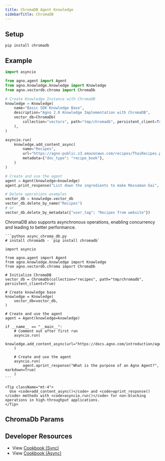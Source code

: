 ```yaml
---
title: ChromaDB Agent Knowledge
sidebarTitle: ChromaDB
---
```


## Setup

```shell
pip install chromadb
```

## Example

```python agent_with_knowledge.py
import asyncio

from agno.agent import Agent
from agno.knowledge.knowledge import Knowledge
from agno.vectordb.chroma import ChromaDb

# Create Knowledge Instance with ChromaDB
knowledge = Knowledge(
    name="Basic SDK Knowledge Base",
    description="Agno 2.0 Knowledge Implementation with ChromaDB",
    vector_db=ChromaDb(
        collection="vectors", path="tmp/chromadb", persistent_client=True
    ),
)

asyncio.run(
    knowledge.add_content_async(
        name="Recipes",
        url="https://agno-public.s3.amazonaws.com/recipes/ThaiRecipes.pdf",
        metadata={"doc_type": "recipe_book"},
    )
)

# Create and use the agent
agent = Agent(knowledge=knowledge)
agent.print_response("List down the ingredients to make Massaman Gai", markdown=True)

# Delete operations examples
vector_db = knowledge.vector_db
vector_db.delete_by_name("Recipes")
# or
vector_db.delete_by_metadata({"user_tag": "Recipes from website"})
```

<Card title="Async Support ⚡">
  <div className="mt-2">
    <p>
      ChromaDB also supports asynchronous operations, enabling concurrency and leading to better performance.
    </p>
    
    ```python async_chroma_db.py
    # install chromadb - `pip install chromadb`

    import asyncio

    from agno.agent import Agent
    from agno.knowledge.knowledge import Knowledge
    from agno.vectordb.chroma import ChromaDb

    # Initialize ChromaDB
    vector_db = ChromaDb(collection="recipes", path="tmp/chromadb", persistent_client=True)

    # Create knowledge base
    knowledge = Knowledge(
        vector_db=vector_db,
    )

    # Create and use the agent
    agent = Agent(knowledge=knowledge)

    if __name__ == "__main__":
        # Comment out after first run
        asyncio.run(
            knowledge.add_content_async(url="https://docs.agno.com/introduction/agents.md")
        )

        # Create and use the agent
        asyncio.run(
            agent.aprint_response("What is the purpose of an Agno Agent?", markdown=True)
        )
    ```
    
    <Tip className="mt-4">
      Use <code>add_content_async()</code> and <code>aprint_response()</code> methods with <code>asyncio.run()</code> for non-blocking operations in high-throughput applications.
    </Tip>
  </div>
</Card>

## ChromaDb Params

<Snippet file="vectordb_chromadb_params.mdx" />

## Developer Resources

- View [Cookbook (Sync)](https://github.com/agno-agi/agno/tree/main/cookbook/knowledge/vector_db/chroma_db/chroma_db.py)
- View [Cookbook (Async)](https://github.com/agno-agi/agno/tree/main/cookbook/knowledge/vector_db/chroma_db/async_chroma_db.py)